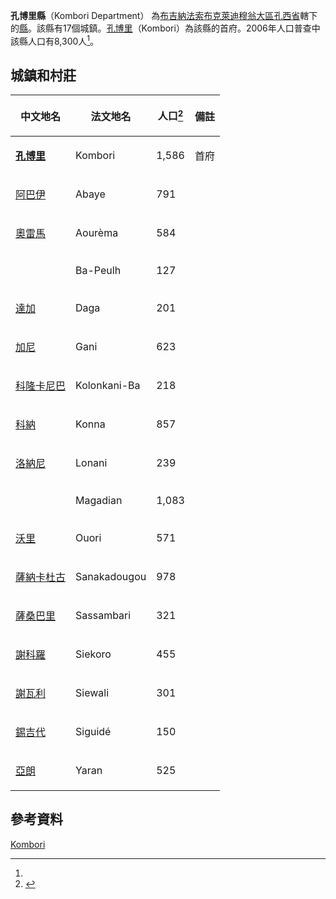 {{Infobox settlement
|name = 孔博里縣
|settlement_type = [[孔西省|孔西省]][[縣_(布基納法索)|縣份]]
|native_name = Kombori Department
|nickname = 
|image_skyline = 
|image_size = 
|image_caption =
|image_flag = 
|image_seal = 
|seal_size =
|image_map = 
|map_caption = 
|pushpin_map = Burkina Faso
|pushpin_map_caption = 
|coordinates_region = 
|subdivision_type = 國家
|subdivision_name = {{flag|Burkina Faso}}
|subdivision_type1 = 大區
|subdivision_name1 = [[布克萊迪穆翁大區|布克萊迪穆翁大區]]
|subdivision_type2 = [[布吉納法索行政區劃|省]]
|subdivision_name2 = [[孔西省|孔西省]]
|subdivision_type3 = 首府
|subdivision_name3 = [[孔博里|孔博里]]
|leader_title = 
|leader_name = 
|established_title = 
|established_date = 
|area_total_km2 = 
|population_as_of = 2006
|population_footnotes =<ref name="c2006">{{Cite web |url=http://www.insd.bf/Documents/Publications/INSD/Publications/Resultats_enquetes/Autres%20enq/Rapport_preliminaire_RGPH06.pdf |title=National 2006 census preliminary results |access-date=2016-01-20 |archive-date=2015-07-21 |archive-url=https://web.archive.org/web/20150721185435/http://www.insd.bf/Documents/Publications/INSD/Publications/Resultats_enquetes/Autres%20enq/Rapport_preliminaire_RGPH06.pdf }}</ref>
|population_total = 8,300
|population_density_km2 =
|population_blank1_title = 民族
|population_blank1 = 
|timezone =GMT
|coordinates_display = inline,title
|utc_offset = +0
|latd=13
|latm=25
|lats=59
|latNS=N
|longd=3
|longm=58
|longs=13
|longEW=W
|website = 
}}

'''孔博里縣'''（Kombori Department） 為[[布吉納法索|布吉納法索]][[布克萊迪穆翁大區|布克萊迪穆翁大區]][[孔西省|孔西省]]轄下的[[縣_(布吉納法索)|縣]]。該縣有17個城鎮。[[孔博里|孔博里]]（Kombori）為該縣的首府。2006年人口普查中該縣人口有8,300人<ref name="c2006"/>。

==城鎮和村莊==
{| class="wikitable sortable" style="text-align: center"
|- bgcolor=#EEEEEE
! 中文地名
! 法文地名
! 人口<ref name=IC>{{Cite web |url=http://www.inforoute-communale.gov.bf/list_vill/bm.htm |title=Burkinabé government inforoute communale |access-date=2016-01-20 |archive-date=2008-01-24 |archive-url=https://web.archive.org/web/20080124133758/http://www.inforoute-communale.gov.bf/list_vill/bm.htm |dead-url=no }}</ref>
! 備註
|-
| '''[[孔博里|孔博里]]'''
| Kombori
| 1,586
| 首府
|-
| [[阿巴伊|阿巴伊]]
| Abaye
| 791
| 
|-
| [[奧雷馬|奧雷馬]]
| Aourèma
| 584
| 
|-
| 
| Ba-Peulh
| 127
| 
|-
| [[達加|達加]]
| Daga
| 201
| 
|-
| [[加尼_(布吉納法索)|加尼]]
| Gani
| 623
| 
|-
| [[科隆卡尼巴|科隆卡尼巴]]
| Kolonkani-Ba
| 218
| 
|-
| [[科納_(布吉納法索)|科納]]
| Konna
| 857
| 
|-
| [[洛納尼|洛納尼]]
| Lonani
| 239
| 
|-
| 
| Magadian
| 1,083
| 
|-
| [[沃里|沃里]]
| Ouori
| 571
| 
|-
| [[薩納卡杜古|薩納卡杜古]]
| Sanakadougou
| 978
| 
|-
| [[薩桑巴里|薩桑巴里]]
| Sassambari
| 321
| 
|-
| [[謝科羅|謝科羅]]
| Siekoro
| 455
| 
|-
| [[謝瓦利|謝瓦利]]
| Siewali
| 301
| 
|-
| [[錫吉代|錫吉代]]
| Siguidé
| 150
| 
|-
| [[亞朗|亞朗]]
| Yaran
| 525
| 
|}

==參考資料==
{{Reflist}}

{{孔西省}}

[[Category:孔西省縣份|Kombori]]

{{BurkinaFaso-geo-stub}}